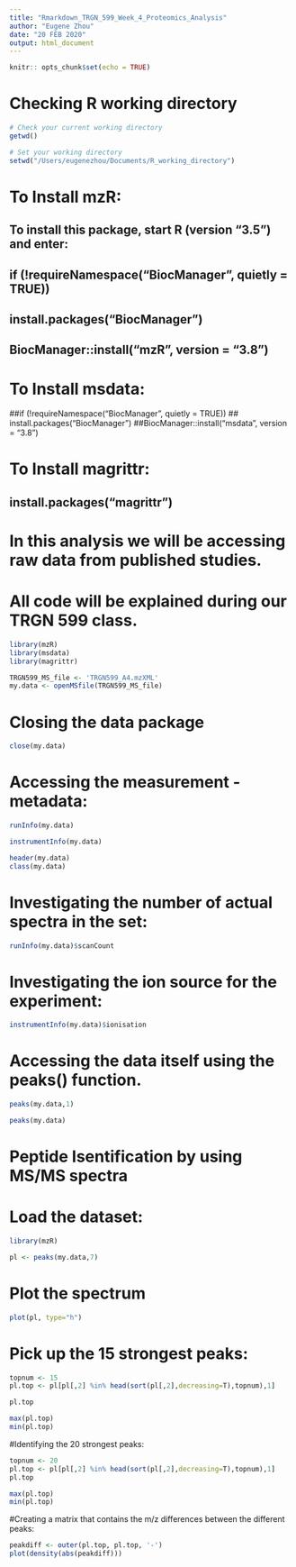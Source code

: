 ```yaml
---
title: "Rmarkdown_TRGN_599_Week_4_Proteomics_Analysis"
author: "Eugene Zhou"
date: "20 FEB 2020"
output: html_document
---
```


```r
knitr:: opts_chunk$set(echo = TRUE)
```

# Checking R working directory
```R
# Check your current working directory
getwd()

# Set your working directory
setwd("/Users/eugenezhou/Documents/R_working_directory")
```

# To Install mzR:

## To install this package, start R (version "3.5") and enter:
##     if (!requireNamespace("BiocManager", quietly = TRUE))
##         install.packages("BiocManager")
##     BiocManager::install("mzR", version = "3.8")

# To Install msdata:

##if (!requireNamespace("BiocManager", quietly = TRUE))
##    install.packages("BiocManager")
##BiocManager::install("msdata", version = "3.8")

# To Install magrittr:
## install.packages("magrittr")

# In this analysis we will be accessing raw data from published studies.

# All code will be explained during our TRGN 599 class.

```R
library(mzR)
library(msdata)
library(magrittr)

TRGN599_MS_file <- 'TRGN599_A4.mzXML'
my.data <- openMSfile(TRGN599_MS_file)

```

# Closing the data package

```R

close(my.data)

```

# Accessing the measurement - metadata:

```r

runInfo(my.data)

```

```r
instrumentInfo(my.data)

```

```r
header(my.data)
class(my.data)

```


# Investigating the number of actual spectra in the set:
```r
runInfo(my.data)$scanCount
```

# Investigating the ion source for the experiment:
```r
instrumentInfo(my.data)$ionisation
```

# Accessing the data itself using the peaks() function.
```r
peaks(my.data,1)
```

```r
peaks(my.data)
```

# Peptide Isentification by using MS/MS spectra
# Load the dataset:
```r

library(mzR)

pl <- peaks(my.data,7)

```

# Plot the spectrum
```r

plot(pl, type="h")

```

# Pick up the 15 strongest peaks:
```r

topnum <- 15
pl.top <- pl[pl[,2] %in% head(sort(pl[,2],decreasing=T),topnum),1]

pl.top

max(pl.top)
min(pl.top)

```

#Identifying the 20 strongest peaks:
```r
topnum <- 20
pl.top <- pl[pl[,2] %in% head(sort(pl[,2],decreasing=T),topnum),1]
pl.top

max(pl.top)
min(pl.top)
```


#Creating a matrix that contains the m/z differences between the different peaks:
```r

peakdiff <- outer(pl.top, pl.top, '-')
plot(density(abs(peakdiff)))

```